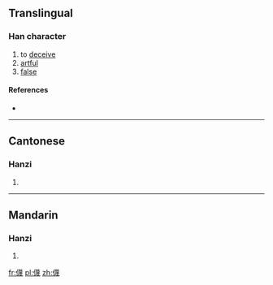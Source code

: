 ==Translingual==

===Han character===
{{Han char|rn=9|rad=人|as=15|sn=17|four=|canj=人廿田戈 (OTWI)}}

# to [[deceive]]
# [[artful]]
# [[false]]

====References====
* {{Han ref|kx=0120.150|hdz=10233.010|uh=349D|ud=13469}}

----

==Cantonese==

===Hanzi===
{{yue-hanzi|jyut=|y=jiu5, mit6}}

# {{defn|lang=yue|sort=人15}}

----

==Mandarin==

===Hanzi===
{{cmn-hanzi|pin=[[miè]] ([[mie4]]), [[wà]] ([[wa4]])|wg=mieh<sup>4</sup>, wa<sup>4</sup>}}

# {{defn|lang=cmn|sort=人15}}

[[fr:㒝]]
[[pl:㒝]]
[[zh:㒝]]